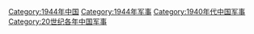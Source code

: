 [[Category:1944年中国|Category:1944年中国]]
[[Category:1944年军事|Category:1944年军事]]
[[Category:1940年代中国军事|Category:1940年代中国军事]]
[[Category:20世纪各年中国军事|Category:20世纪各年中国军事]]